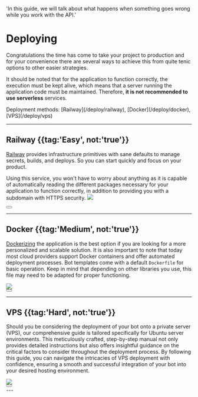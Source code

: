 
  'In this guide, we will talk about what happens when something goes wrong while you work with the API.'

# Deploying

Congratulations the time has come to take your project to production and for your convenience there are several ways to achieve this from quite tenic options to other easier strategies.

It should be noted that for the application to function correctly, the execution must be kept alive, which means that a server running the application code must be maintained.
Therefore, __it is not recommended to use serverless__  services.

<Note>
Deployment methods: [Railway](/deploy/railway), [Docker](/deploy/docker), [VPS](/deploy/vps)
</Note>


----

## Railway {{tag:'Easy', not:'true'}}

[Railway](https://railway.app?referralCode=jyd_0y) provides infrastructure primitives with sane defaults to manage secrets, builds, and deploys. So you can start quickly and focus on your product.

Using this service, you won't have to worry about anything as it is capable of automatically reading the different packages necessary for your application to function correctly, in addition to providing you with a subdomain with HTTPS security.
<Image label="Start a new project" src="https://i.imgur.com/Zbr5YDO.png" />

<div className="not-prose aling-block">
  <Button
    href="/deploy/railway"
    variant="text"
    arrow="right"
    children="More info about it"
  />
</div>

---


## Docker {{tag:'Medium', not:'true'}}

[Dockerizing](https://docs.docker.com/engine/install/) the application is the best option if you are looking for a more personalized and scalable solution. It is also important to note that today most cloud providers support Docker containers and offer automated deployment processes.
Bot templates come with a default `Dockerfile` for basic operation. Keep in mind that depending on other libraries you use, this file may need to be adapted for proper functioning.

<Image label="List of bots" src="https://i.imgur.com/lNW9hH2.png" />

<div className="not-prose aling-block">
  <Button
    href="/deploy/docker"
    variant="text"
    arrow="right"
    children="More info about it"
  />
</div>


---

## VPS {{tag:'Hard', not:'true'}}

Should you be considering the deployment of your bot onto a private server (VPS), our comprehensive guide is tailored specifically for Ubuntu server environments. This meticulously crafted, step-by-step manual not only provides detailed instructions but also offers insightful guidance on the critical factors to consider throughout the deployment process. By following this guide, you can navigate the intricacies of VPS deployment with confidence, ensuring a smooth and successful integration of your bot into your desired hosting environment.

<Image label="Run on Ubuntu VPS" src="https://i.imgur.com/FFMp4Jd.png" /> 


<div className="not-prose aling-block">
  <Button
    href="/deploy/vps"
    variant="text"
    arrow="right"
    children="More info about it"
  />
</div>
---
